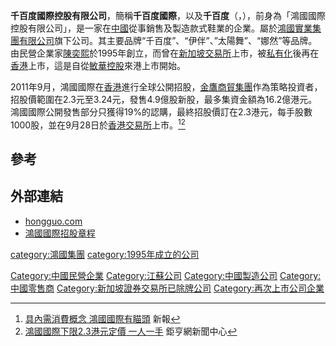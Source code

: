 {{About|公司|许嵩演唱歌曲《千百度》|苏格拉没有底}}
'''千百度國際控股有限公司'''，簡稱'''千百度國際'''，以及'''千百度'''（'''{{lang-en|C.BANNER INTERNATIONAL Holdings Limited}}'''，{{sehk|1028}}），前身為「鴻國國際控股有限公司」，是一家在[[中國|中國]]從事銷售及製造款式鞋業的企業。屬於[[鴻國實業集團有限公司|鴻國實業集團有限公司]]旗下公司。其主要品牌“千百度”、“伊伴”、”太陽舞”、“娜然”等品牌。 由民營企業家[[陳奕熙|陳奕熙]]於1995年創立，而曾在[[新加坡交易所|新加坡交易所]]上市，被[[私有化|私有化]]後再在[[香港|香港]]上市，這是自從[[敏華控股|敏華控股]]來港上市開始。

2011年9月，鴻國國際在[[香港|香港]]進行全球公開招股，[[金鷹商貿集團|金鷹商貿集團]]作為策略投資者，招股價範圍在2.3元至3.24元，發售4.9億股新股，最多集資金額為16.2億港元。鴻國國際公開發售部分只獲得19%的認購，最終招股價訂在2.3港元，每手股數1000股，並在9月28日於[[香港交易所|香港交易所]]上市。<ref>[http://www.hkdailynews.com.hk/finance.php?id=180984 具內需消費概念 鴻國國際有瞄頭]{{dead link|date=2017年11月 |bot=InternetArchiveBot |fix-attempted=yes }} 新報</ref><ref>[http://news.cnyes.com/Content/20110922/KDZ8KIZUFM7OQ.shtml?c=detail 鴻國國際下限2.3港元定價 一人一手]{{dead link|date=2017年11月 |bot=InternetArchiveBot |fix-attempted=yes }} 鉅亨網新聞中心</ref>

==參考==
{{reflist}}

==外部連結==
*[https://web.archive.org/web/20151122114929/http://hongguo.com/ hongguo.com]
*[http://www.hkexnews.hk/listedco/listconews/sehk/20110912/LTN20110912008_C.pdf 鴻國國際招股章程]

[[Category:中國民營企業|Category:中國民營企業]]
[[Category:江蘇公司|Category:江蘇公司]]
[[Category:中國製造公司|Category:中國製造公司]]
[[Category:中國零售商|Category:中國零售商]]
[[Category:新加坡證券交易所已除牌公司|Category:新加坡證券交易所已除牌公司]]
[[category:鴻國集團|category:鴻國集團]]
[[category:1995年成立的公司|category:1995年成立的公司]]
[[Category:再次上市公司企業|Category:再次上市公司企業]]